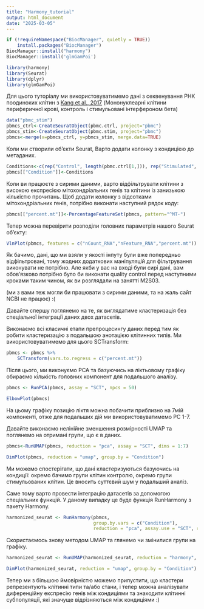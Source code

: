 ---
title: "Harmony_tutorial"
output: html_document
date: "2025-03-05"
---

```{r echo=TRUE,results="hide", message=FALSE, warning=FALSE}
if (!requireNamespace("BiocManager", quietly = TRUE))
    install.packages("BiocManager")
BiocManager::install("harmony")
BiocManager::install('glmGamPoi')
```


```{r echo=TRUE,results="hide", message=FALSE, warning=FALSE}
library(harmony)
library(Seurat)
library(dplyr)
library(glmGamPoi)
```


Для цього туторіалу ми використовуватимемо дані з секвенування РНК поодиноких клітин з  [Kang et al., 2017](https://www.nature.com/articles/nbt.4042) (Мононуклеарні клітини периферичної крові, контроль і стимульовані інтерфероном бета)

```{r echo=TRUE,results="hide", message=FALSE, warning=FALSE}
data("pbmc_stim")
pbmcs_ctrl<-CreateSeuratObject(pbmc.ctrl, project="pbmc")
pbmcs_stim<-CreateSeuratObject(pbmc.stim, project="pbmc")
pbmcs<-merge(x=pbmcs_ctrl, y=pbmcs_stim, merge.data=TRUE)
```

Коли ми створили об'єкти Seurat, Варто додати колонку з кондицією до метаданих.

```{r echo=TRUE,results="hide", message=FALSE, warning=FALSE}
Conditions<-c(rep("Control", length(pbmc.ctrl[1,])), rep("Stimulated", length(pbmc.stim[1,])))
pbmcs[["Condition"]]<-Conditions
```

Коли ви працюєте з сирими даними, варто відфільтрувати клітини з високою експресією мітохондріальних генів та клітини із занизькою кількістю прочитань. Щоб додати колонку з відсотками мітохондріальних генів, потрібно виконати наступний рядок коду:


```{r echo=TRUE,results="hide", message=FALSE, warning=FALSE}
pbmcs[["percent.mt"]]<-PercentageFeatureSet(pbmcs, pattern="^MT-")
```

Тепер можна перевірити розподіли головних параметрів нашого Seurat об'єкту:

```{r echo=TRUE, message=FALSE, warning=FALSE}
VlnPlot(pbmcs, features = c("nCount_RNA","nFeature_RNA","percent.mt"))
```


Як бачимо, дані, що ми взяли у якості інпуту були вже попередньо відфільтровані, тому жодних додаткових маніпуляцій для фільтрування виконувати не потрібно. Але якби у вас на вході були сирі дані, вам обов'язково потрібно було би виконати quality control перед наступними кроками таким чином, як ви розглядали на занятті M2S03.

(ми з вами теж могли би працювати з сирими даними, та на жаль сайт NCBI не працює) :(


Давайте спершу поглянемо на те, як виглядатиме кластеризація без спеціальної інтеграції даних двох датасетів.

Виконаємо всі класичні етапи препроцесингу даних перед тим як робити кластеризацію з подальшою анотацією клітинних типів. Ми використовуватимемо для цього SCTransform:

```{r echo=TRUE, results="hide", message=FALSE, warning=FALSE}
pbmcs <- pbmcs %>%
    SCTransform(vars.to.regress = c("percent.mt"))
```

Після цього, ми виконуємо РСА та базуючись на ліктьовому графіку обираємо кількість головних компонент для подальшого аналізу.

```{r echo=TRUE, results="hide", message=FALSE, warning=FALSE}
pbmcs <- RunPCA(pbmcs, assay = "SCT", npcs = 50)
```

```{r echo=TRUE}
ElbowPlot(pbmcs)
```


На цьому графіку позицію ліктя можна побачити приблизно на 7мій компоненті, отже для подальших дій ми використовуватимемо РС 1-7.

Давайте виконаємо нелінійне зменшення розмірності UMAP та поглянемо на отримані групи, що є в даних.

```{r echo=TRUE, results="hide", message=FALSE, warning=FALSE}
pbmcs<-RunUMAP(pbmcs, reduction = "pca", assay = "SCT", dims = 1:7)
```

```{r echo=TRUE}
DimPlot(pbmcs, reduction = "umap", group.by = "Condition")
```


Ми можемо спостерігати, що дані кластеризуються базуючись на кондиції: окремо бачимо групи клітин контролю, окремо групи стимульованих клітин. Це вносить суттєвий шум у подальший аналіз.

Саме тому варто провести інтеграцію датасетів за допомогою спеціальних функцій. У даному випадку це буде функція RunHarmony з пакету Harmony.

```{r echo=TRUE, results="hide", message=FALSE, warning=FALSE}
harmonized_seurat <- RunHarmony(pbmcs, 
                                group.by.vars = c("Condition"), 
                                reduction = "pca", assay.use = "SCT", reduction.save = "harmony")
```

Скористаємось знову методом UMAP та глянемо чи змінилися групи на графіку.

```{r echo=TRUE, results="hide", message=FALSE, warning=FALSE}
harmonized_seurat <- RunUMAP(harmonized_seurat, reduction = "harmony", assay = "SCT", dims = 1:7)
```

```{r echo=TRUE}
DimPlot(harmonized_seurat, reduction = "umap", group.by = "Condition")
```


Тепер ми з більшою ймовірністю можемо припустити, що кластери репрезентують клітинні типи та/або стани, і тепер можна аналізувати диференційну експресію генів між кондиціями  та знаходити клітинні субпопуляції, які значуще відрізняються між кондиціями :)
